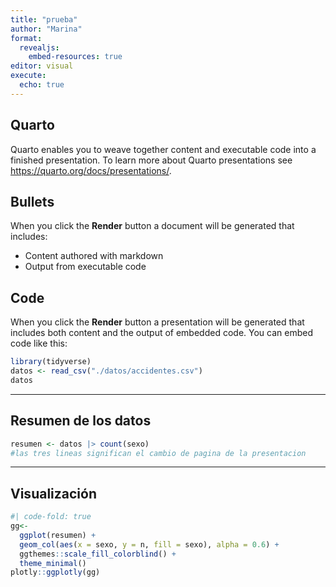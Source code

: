 ---
title: "prueba"
author: "Marina"
format: 
  revealjs:
    embed-resources: true
editor: visual
execute: 
  echo: true
---

## Quarto

Quarto enables you to weave together content and executable code into a finished presentation. To learn more about Quarto presentations see <https://quarto.org/docs/presentations/>.

## Bullets

When you click the **Render** button a document will be generated that includes:

-   Content authored with markdown
-   Output from executable code

## Code

When you click the **Render** button a presentation will be generated that includes both content and the output of embedded code. You can embed code like this:

```{r}
library(tidyverse)
datos <- read_csv("./datos/accidentes.csv")
datos
```

---

## Resumen de los datos
```{r}
resumen <- datos |> count(sexo)
#las tres lineas significan el cambio de pagina de la presentacion

```

--- 

## Visualización
```{r}
#| code-fold: true
gg<-
  ggplot(resumen) +
  geom_col(aes(x = sexo, y = n, fill = sexo), alpha = 0.6) +
  ggthemes::scale_fill_colorblind() +
  theme_minimal()
plotly::ggplotly(gg)
```

